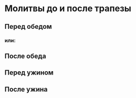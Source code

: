 # Молитвы до и после трапезы

## Перед обедом

<MdxLoader src="MolitvaTrapeza/Otche" />

### или:

<MdxLoader src="MolitvaTrapeza/PeredObedom" />

<MdxLoader src="MolitvaTrapeza/BlagObeda" />

## После обеда

<MdxLoader src="MolitvaTrapeza/PosleObeda" />

## Перед ужином

<MdxLoader src="MolitvaTrapeza/PeredUzhinom" />

## После ужина

<MdxLoader src="MolitvaTrapeza/PosleUzhina" />
